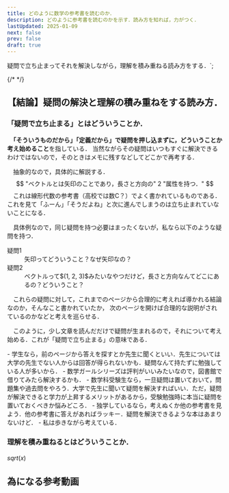 ```yaml
---
title: どのように数学の参考書を読むのか．
description: どのように参考書を読むのかを示す．読み方を知れば，力がつく．
lastUpdated: 2025-01-09
next: false
prev: false
draft: true
---
```

疑問で立ち止まってそれを解決しながら，理解を積み重ねる読み方をする．`;


{/*
<CloudinaryImage txt={imageTxt} wid='800' />
*/}

## 【結論】疑問の解決と理解の積み重ねをする読み方．


### 「疑問で立ち止まる」とはどういうことか．
　**「そういうものだから」「定義だから」で疑問を押し込まずに，どういうことか考え始めること**を指している．
当然ながらその疑問はいつもすぐに解決できるわけではないので，そのときはメモに残すなどしてどこかで再考する．

　抽象的なので，具体的に解説する．
<Card title="具体例">
$$
"ベクトルとは矢印のことであり，長さと方向の" 2 "属性を持つ．"
$$
</Card>
　これは線形代数の参考書（高校では数C？）でよく書かれているものである．
これを見て「ふーん」「そうだよね」と次に進んでしまうのは立ち止まれていないことになる．

　具体例なので，同じ疑問を持つ必要はまったくないが，私なら以下のような疑問を持つ．
<dl>
  <dt>疑問1</dt>
  <dd>矢印ってどういうこと？なぜ矢印なの？</dd> 
  <dt>疑問2</dt>
  <dd>ベクトルって$(1, 2, 3)$みたいなやつだけど，長さと方向なんてどこにあるの？どういうこと？</dd> 
</dl>


　これらの疑問に対して，これまでのページから合理的に考えれば導かれる結論なのか，そんなこと書かれていたか，
次のページを開けば合理的な説明がされているのかなどと考えを巡らせる．

　このように，少し文章を読んだだけで疑問が生まれるので，それについて考え始める．これが「疑問で立ち止まる」の意味である．

<Aside type="caution" title="解決するのはどうするの？">
- 学生なら，前のページから答えを探すとか先生に聞くといい．先生については大学の先生でない人からは回答が得られないかも．疑問なんて持たずに勉強している人が多いから．
  - 数学ガールシリーズは評判がいいみたいなので，図書館で借りてみたら解決するかも．
- 数学科受験生なら，一旦疑問は置いておいて，問題集や過去問をやろう．大学で先生に聞いて疑問を解決すればいい．ただ，疑問が解決できると学力が上昇するメリットがあるから，受験勉強時に本当に疑問を置いておくべきか悩みどころ．
- 独学しているなら，考えぬくか他の参考書を見よう．他の参考書に答えがあればラッキー．疑問を解決できるような本はあまりないけど．
  - 私は歩きながら考えている．
</Aside>


### 理解を積み重ねるとはどういうことか．

$sqrt(x)$
　

## 為になる参考動画
<YouTube id="AsC2ZfCGAZE" posterQuality="low" />